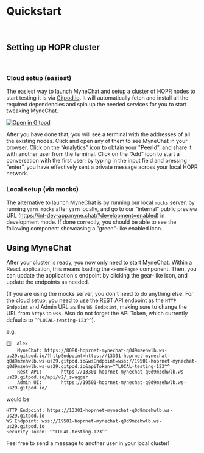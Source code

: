 


<Meta title="1. MyneChat/Guides/1. Quickstart" />

# Quickstart

<br/>

## Setting up HOPR cluster

<br/>

### Cloud setup (easiest)

The easiest way to launch MyneChat and setup a cluster of HOPR nodes to start
testing it is via [Gitpod.io](https://gitpod.io). It will automatically fetch
and install all the required dependencies and spin up the needed services for
you to start tweaking MyneChat.

[![Open in Gitpod](https://gitpod.io/button/open-in-gitpod.svg)](https://gitpod.io/#https://github.com/hoprnet/myne-chat)

After you have done that, you will see a terminal with the addresses of all 
the existing nodes. Click and open any of them to see MyneChat in your
browser. Click on the “Analytics” icon to obtain your "PeerId", and share
it with another user from the terminal. Click on the “Add” icon to start
a conversation with the first user; by typing in the input field and
pressing “enter”, you have effectively sent a private message across your
local HOPR network.

### Local setup (via mocks)

The alternative to launch MyneChat is by running our local `mocks` server,
by running `yarn mocks` after `yarn` locally, and go to our "internal" public
preview URL (https://int-dev-app.myne.chat/?development=enabled) in development mode.
If done correctly, you should be able to see the following component showcasing
a "green"-like enabled icon.

<Canvas>
    <MocksServer httpEndpoint={"http://localhost:3001"} disabled/>
</Canvas>

## Using MyneChat

After your cluster is ready, you now only need to start MyneChat. Within a React application,
this means loading the `<HomePage>` component. Then, you can update the application's endpoint
by clicking the gear-like icon, and update the endpoints as needed.

(If you are using the mocks server, you don't need to do anything else. For the cloud setup,
you need to use the REST API endpoint as the `HTTP Endpoint` and Admin URL as the `WS Endpoint`,
making sure to change the URL from `https` to `wss`. Also do not forget the API Token, which
currently defaults to `^^LOCAL-testing-123^^`).

e.g.
```
1️⃣  Alex
    MyneChat: https://8080-hoprnet-mynechat-q0d9mzehwlb.ws-us29.gitpod.io/?httpEndpoint=https://13301-hoprnet-mynechat-q0d9mzehwlb.ws-us29.gitpod.io&wsEndpoint=wss://19501-hoprnet-mynechat-q0d9mzehwlb.ws-us29.gitpod.io&apiToken=^^LOCAL-testing-123^^
    Rest API:       https://13301-hoprnet-mynechat-q0d9mzehwlb.ws-us29.gitpod.io/api/v2/_swagger
    Admin UI:       https://19501-hoprnet-mynechat-q0d9mzehwlb.ws-us29.gitpod.io/
```

would be

```
HTTP Endpoint: https://13301-hoprnet-mynechat-q0d9mzehwlb.ws-us29.gitpod.io
WS Endpoint: wss://19501-hoprnet-mynechat-q0d9mzehwlb.ws-us29.gitpod.io
Security Token: ^^LOCAL-testing-123^^
```

<Canvas>
    <HomePage />
</Canvas>

Feel free to send a message to another user in your local cluster!
